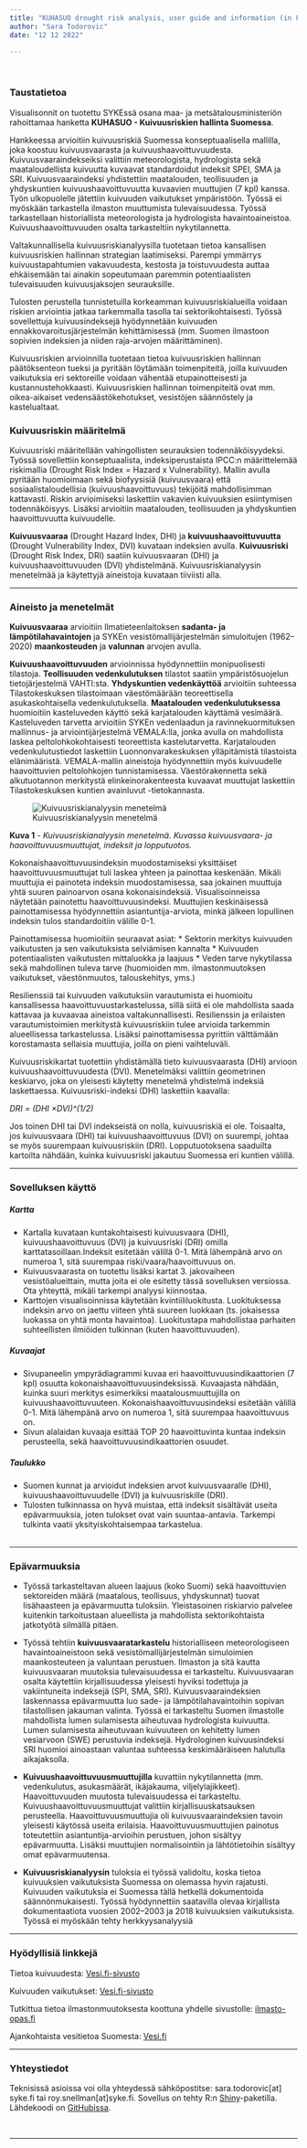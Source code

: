 ```yaml
---
title: "KUHASUO drought risk analysis, user guide and information (in Finnish)"
author: "Sara Todorovic"
date: "12 12 2022"

---
```

<br>

### Taustatietoa 

Visualisonnit on tuotettu SYKEssä osana maa- ja metsätalousministeriön rahoittamaa hanketta **KUHASUO - Kuivuusriskien hallinta Suomessa**.

Hankkeessa arvioitiin kuivuusriskiä Suomessa konseptuaalisella mallilla, joka koostuu kuivuusvaarasta ja kuivuushaavoittuvuudesta. Kuivuusvaaraindekseiksi valittiin meteorologista, hydrologista sekä maataloudellista kuivuutta kuvaavat standardoidut indeksit SPEI, SMA ja SRI. Kuivuusvaaraindeksi yhdistettiin maatalouden, teollisuuden ja yhdyskuntien kuivuushaavoittuvuutta kuvaavien muuttujien (7 kpl) kanssa. Työn ulkopuolelle jätettiin kuivuuden vaikutukset ympäristöön. Työssä ei myöskään tarkastella ilmaston muuttumista tulevaisuudessa. Työssä tarkastellaan historiallista meteorologista ja hydrologista havaintoaineistoa. Kuivuushaavoittuvuuden osalta tarkasteltiin nykytilannetta.

Valtakunnallisella kuivuusriskianalyysilla tuotetaan tietoa kansallisen kuivuusriskien hallinnan strategian laatimiseksi. Parempi ymmärrys kuivuustapahtumien vakavuudesta, kestosta ja toistuvuudesta auttaa ehkäisemään tai ainakin sopeutumaan paremmin potentiaalisten tulevaisuuden kuivuusjaksojen seurauksille.

Tulosten perustella tunnistetuilla korkeamman kuivuusriskialueilla voidaan riskien arviointia jatkaa tarkemmalla tasolla tai sektorikohtaisesti. Työssä sovellettuja kuivuusindeksejä hyödynnetään kuivuuden ennakkovaroitusjärjestelmän kehittämisessä (mm. Suomen ilmastoon sopivien indeksien ja niiden raja-arvojen määrittäminen).

Kuivuusriskien arvioinnilla tuotetaan tietoa kuivuusriskien hallinnan päätöksenteon tueksi ja pyritään löytämään toimenpiteitä, joilla kuivuuden vaikutuksia eri sektoreille voidaan vähentää etupainotteisesti ja kustannustehokkaasti. Kuivuusriskien hallinnan toimenpiteitä ovat mm. oikea-aikaiset vedensäästökehotukset, vesistöjen säännöstely ja kastelualtaat. 


### Kuivuusriskin määritelmä

Kuivuusriski määritellään vahingollisten seurauksien todennäköisyydeksi. Työssä sovellettiin konseptuaalista, indeksiperustaista IPCC:n määrittelemää riskimallia (Drought Risk Index = Hazard x Vulnerability). Mallin avulla pyritään huomioimaan sekä biofyysisiä (kuivuusvaara) että sosiaalistaloudellisia (kuivuushaavoittuvuus) tekijöitä mahdollisimman kattavasti. Riskin arvioimiseksi laskettiin vakavien kuivuuksien esiintymisen todennäköisyys. Lisäksi arvioitiin maatalouden, teollisuuden ja yhdyskuntien haavoittuvuutta kuivuudelle.

**Kuivuusvaaraa** (Drought Hazard Index, DHI) ja **kuivuushaavoittuvuutta** (Drought Vulnerability Index, DVI) kuvataan indeksien avulla. **Kuivuusriski** (Drought Risk Index, DRI) saatiin kuivuusvaaran (DHI) ja kuivuushaavoittuvuuden (DVI) yhdistelmänä. Kuivuusriskianalyysin menetelmää ja käytettyjä aineistoja kuvataan tiiviisti alla. 


***

### Aineisto ja menetelmät
**Kuivuusvaaraa** arvioitiin Ilmatieteenlaitoksen __sadanta- ja lämpötilahavaintojen__ ja SYKEn vesistömallijärjestelmän simuloitujen (1962–2020) __maankosteuden__ ja __valunnan__ arvojen avulla.

**Kuivuushaavoittuvuuden** arvioinnissa hyödynnettiin monipuolisesti tilastoja. __Teollisuuden vedenkulutuksen__ tilastot saatiin ympäristösuojelun tietojärjestelmä VAHTI:sta. __Yhdyskuntien vedenkäyttöä__ arvioitiin suhteessa Tilastokeskuksen tilastoimaan väestömäärään teoreettisella asukaskohtaisella vedenkulutuksella. __Maatalouden vedenkulutuksessa__ huomioitiin kasteluveden käyttö sekä karjatalouden käyttämä vesimäärä. Kasteluveden tarvetta arvioitiin SYKEn vedenlaadun ja ravinnekuormituksen mallinnus- ja arviointijärjestelmä VEMALA:lla, jonka avulla on mahdollista laskea peltolohkokohtaisesti teoreettista kastelutarvetta. Karjatalouden vedenkulutustiedot laskettiin Luonnonvarakeskuksen ylläpitämistä tilastoista elänimääristä. VEMALA-mallin aineistoja hyödynnettiin myös kuivuudelle haavoittuvien peltolohkojen tunnistamisessa. Väestörakennetta sekä alkutuotannon merkitystä elinkeinorakenteesta kuvaavat muuttujat laskettiin Tilastokeskuksen kuntien avainluvut -tietokannasta.

![Kuivuusriskianalyysin menetelmä](method.png)

**Kuva 1** - *Kuivuusriskianalyysin menetelmä. Kuvassa kuivuusvaara- ja haavoittuvuusmuuttujat, indeksit ja lopputuotos.*

Kokonaishaavoittuvuusindeksin muodostamiseksi yksittäiset haavoittuvuusmuuttujat tuli laskea yhteen ja painottaa keskenään. Mikäli muuttujia ei painoteta indeksin muodostamisessa, saa jokainen muuttuja yhtä suuren painoarvon osana kokonaisindeksiä. Visualisoinneissa näytetään painotettu haavoittuvuusindeksi. Muuttujien keskinäisessä painottamisessa hyödynnettiin asiantuntija-arviota, minkä jälkeen lopullinen indeksin tulos standardoitiin välille 0-1.

Painottamisessa huomioitiin seuraavat asiat:
*	Sektorin merkitys kuivuuden vaikutusten ja sen vaikutuksista selviämisen kannalta
*	Kuivuuden potentiaalisten vaikutusten mittaluokka ja laajuus
*	Veden tarve nykytilassa sekä mahdollinen tuleva tarve (huomioiden mm. ilmastonmuutoksen vaikutukset, väestönmuutos, talouskehitys, yms.)

Resilienssiä tai kuivuuden vaikutuksiin varautumista ei huomioitu kansallisessa haavoittuvuustarkastelussa, sillä siitä ei ole mahdollista saada kattavaa ja kuvaavaa aineistoa valtakunnallisesti. Resilienssin ja erilaisten varautumistoimien merkitystä kuivuusriskiin tulee arvioida tarkemmin alueellisessa tarkastelussa. Lisäksi painottamisessa pyrittiin välttämään korostamasta sellaisia muuttujia, joilla on pieni vaihteluväli.
 
Kuivuusriskikartat tuotettiin yhdistämällä tieto kuivuusvaarasta (DHI) arvioon kuivuushaavoittuvuudesta (DVI). Menetelmäksi valittiin geometrinen keskiarvo, joka on yleisesti käytetty menetelmä yhdistelmä indeksiä laskettaessa. Kuivuusriski-indeksi (DHI) laskettiin kaavalla:

*DRI = (DHI ×DVI)^(1/2)*

Jos toinen DHI tai DVI indekseistä on nolla, kuivuusriskiä ei ole. Toisaalta, jos kuivuusvaara (DHI) tai kuivuushaavoittuvuus (DVI) on suurempi, johtaa se myös suurempaan kuivuusriskiin (DRI). Lopputuotoksena saaduilta kartoilta nähdään, kuinka kuivuusriski jakautuu Suomessa eri kuntien välillä.


***

### Sovelluksen käyttö


 
  
##### **Kartta**
* Kartalla kuvataan kuntakohtaisesti kuivuusvaara (DHI), kuivuushaavoittuvuus (DVI) ja kuivuusriski (DRI) omilla karttatasoillaan.Indeksit esitetään välillä 0-1. Mitä lähempänä arvo on numeroa 1, sitä suurempaa riski/vaara/haavoittuvuus on.
* Kuivuusvaarasta on tuotettu lisäksi kartat 3. jakovaiheen vesistöalueittain, mutta joita ei ole esitetty tässä sovelluksen versiossa. Ota yhteyttä, mikäli tarkempi analyysi kiinnostaa.
* Karttojen visualisoinnissa käytetään kvintiililuokitusta. Luokituksessa indeksin arvo on jaettu viiteen yhtä suureen luokkaan (ts. jokaisessa luokassa on yhtä monta havaintoa). Luokitustapa mahdollistaa parhaiten suhteellisten ilmiöiden tulkinnan (kuten haavoittuvuuden).


##### **Kuvaajat**
* Sivupaneelin ympyrädiagrammi kuvaa eri haavoittuvuusindikaattorien (7 kpl) osuutta kokonaishaavoittuvuusindeksissä. Kuvaajasta nähdään, kuinka suuri merkitys esimerkiksi maatalousmuuttujilla on kuivuushaavoittuvuuteen. Kokonaishaavoittuvuusindeksi esitetään välillä 0-1. Mitä lähempänä arvo on numeroa 1, sitä suurempaa haavoittuvuus on.
* Sivun alalaidan kuvaaja esittää TOP 20 haavoittuvinta kuntaa indeksin perusteella, sekä haavoittuvuusindikaattorien osuudet.


##### **Taulukko**
* Suomen kunnat ja arvioidut indeksien arvot kuivuusvaaralle (DHI), kuivuushaavoittuvuudelle (DVI) ja kuivuusriskille (DRI). 
* Tulosten tulkinnassa on hyvä muistaa, että indeksit sisältävät useita epävarmuuksia, joten tulokset ovat vain suuntaa-antavia. Tarkempi tulkinta vaatii yksityiskohtaisempaa tarkastelua.  
<br>
  

***
### Epävarmuuksia

* Työssä tarkasteltavan alueen laajuus (koko Suomi) sekä haavoittuvien sektoreiden määrä (maatalous, teollisuus, yhdyskunnat) tuovat lisähaasteen ja epävarmuutta tuloksiin. Yleistasoinen riskiarvio palvelee kuitenkin tarkoitustaan alueellista ja mahdollista sektorikohtaista jatkotyötä silmällä pitäen.

* Työssä tehtiin **kuivuusvaaratarkastelu** historialliseen meteorologiseen havaintoaineistoon sekä vesistömallijärjestelmän simuloimien maankosteuteen ja valuntaan perustuen. Ilmaston ja sitä kautta kuivuusvaaran muutoksia tulevaisuudessa ei tarkasteltu. Kuivuusvaaran osalta käytettiin kirjallisuudessa yleisesti hyviksi todettuja ja vakiintuneita indeksejä (SPI, SMA, SRI). Kuivuusvaaraindeksien laskennassa epävarmuutta luo sade- ja lämpötilahavaintoihin sopivan tilastollisen jakauman valinta. Työssä ei tarkasteltu Suomen ilmastolle mahdollista lumen sulamisesta aiheutuvaa hydrologista kuivuutta. Lumen sulamisesta aiheutuvaan kuivuuteen on kehitetty lumen vesiarvoon (SWE) perustuvia indeksejä. Hydrologinen kuivuusindeksi SRI huomioi ainoastaan valuntaa suhteessa keskimääräiseen halutulla aikajaksolla.

* **Kuivuushaavoittuvuusmuuttujilla** kuvattiin nykytilannetta (mm. vedenkulutus, asukasmäärät, ikäjakauma, viljelylajikkeet). Haavoittuvuuden muutosta tulevaisuudessa ei tarkasteltu. Kuivuushaavoittuvuusmuuttujat valittiin kirjallisuuskatsauksen perusteella. Haavoittuvuusmuuttujia oli kuivuusvaaraindeksien tavoin yleisesti käytössä useita erilaisia. Haavoittuvuusmuuttujien painotus toteutettiin asiantuntija-arvioihin perustuen, johon sisältyy epävarmuutta. Lisäksi muuttujien normalisointiin ja lähtötietoihin sisältyy omat epävarmuutensa.

* **Kuivuusriskianalyysin** tuloksia ei työssä validoitu, koska tietoa kuivuuksien vaikutuksista Suomessa on olemassa hyvin rajatusti. Kuivuuden vaikutuksia ei Suomessa tällä hetkellä dokumentoida säännönmukaisesti. Työssä hyödynnettiin saatavilla olevaa kirjallista dokumentaatiota vuosien 2002–2003 ja 2018 kuivuuksien vaikutuksista. Työssä ei myöskään tehty herkkyysanalyysiä


***

### Hyödyllisiä linkkejä  

Tietoa kuivuudesta: <a href="https://www.vesi.fi/vesitietokategoria/kuivuus" target="_blank">Vesi.fi-sivusto</a>  

Kuivuuden vaikutukset: <a href="https://www.vesi.fi/vesitieto/kuivuuden-vaikutukset/" target="_blank">Vesi.fi-sivusto</a>  

Tutkittua tietoa ilmastonmuutoksesta koottuna yhdelle sivustolle: <a href="https://ilmasto-opas.fi/fi/" target="_blank">ilmasto-opas.fi</a>  

Ajankohtaista vesitietoa Suomesta: <a href="https://www.vesi.fi/" target="_blank">Vesi.fi</a>  


***

### Yhteystiedot

Teknisissä asioissa voi olla yhteydessä sähköpostitse: sara.todorovic[at] syke.fi tai roy.snellman[at]syke.fi. 
Sovellus on tehty R:n <a href ="https://shiny.rstudio.com/" target="_blank">Shiny</a>-paketilla. Lähdekoodi on <a href="https://github.com/saratodo/drought-risk-finland" target="_blank">GitHubissa</a>.

<br>

***
